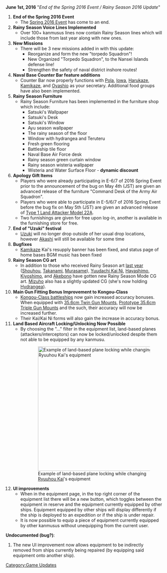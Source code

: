 {{UpdateBar
|PrevDate = May 13
|PrevYear = 2016
|NextDate = June 10
|NextYear = 2016
}}



'''June 1st, 2016'''  "''End of the Spring 2016 Event / Rainy Season 2016 Update''"

#'''End of the Spring 2016 Event'''
#*The [[Spring 2016 Event]] has come to an end.
#'''Rainy Season Voice Lines Implemented'''
#*Over 100+ kanmusus lines now contain Rainy Season lines which will include those from last year along with new ones.
#'''New Missions'''
#* There will be 3 new missions added in with this update:
#** Reorganize and form the new "torpedo Squadron"! 
#** New Organized "Torpedo Squadron", to the Nansei Islands defense line!
#** Strengthen the safety of naval district inshore routes!
#'''Naval Base Counter Bar feature additions'''
#*Counter Bar now properly functions with [[Pola]], [[Iowa]], [[Harukaze]], [[Kamikaze]], and [[Oyashio]] as your secretary. Additional food groups have also been implemented.
# '''Rainy Season Furniture'''
#* Rainy Season Furniture has been implemented in the furniture shop which include:
#**Satsuki's Wallpaper
#**Satsuki's Desk
#**Satsuki's Window
#**Ayu season wallpaper
#**The rainy season of the floor
#**Window with hydrangea and Teruteru
#** Fresh green flooring
#**Battleship tile floor
#** Naval Base Air Force desk
#**Rainy season green curtain window 
#**Rainy season wisteria wallpaper
#**Wisteria and Water Surface Floor - '''dynamic discount'''
#'''Apology Gift Items'''
#* Players who were already participating in E-6/7 of 2016 Spring Event prior to the announcement of the bug on May 4th (JST) are given an advanced release of the furniture "Command Desk of the Army Air Squadron".
#* Players who were able to participate in E-5/6/7 of 2016 Spring Event before the bug fix on May 5th (JST) are given an advanced release of [[Type 1 Land Attacker Model 22A]].
#* Two furnishings are given for free upon log-in, another is available in the furnishing store for free.
#'''End of "Uzuki" festival'''
#*[[Uzuki]] will no longer drop outside of her usual drop locations, however [[Akashi]] will still be available for some time
#'''Bugfixes'''
#*[[Kamikaze]] Kai's resupply banner has been fixed, and status page of home bases BGM music has been fixed
#'''Rainy Season CG art'''
#* In addition to those who received Rainy Season art [[Seasonal/Rainy Season 2015|last year]] ([[Shouhou]], [[Takanami]], [[Murasame]]), [[Yuudachi|Yuudachi Kai Ni]], [[Hayashimo]], [[Kiyoshimo]], and [[Akebono]] have gotten new Rainy Season Mode CG art. [[Mizuho]] also has a slightly updated CG (she's now holding [[:wikipedia:Hydrangea macrophylla|Hydrangea]]).
#'''Main Gun Fitting Bonus Improvement to Kongou-Class'''
#* [[:Category:Kongou Class|Kongou-Class battleships]] now gain increased accuracy bonuses. When equipped with [[35.6cm Twin Gun Mount]]s, [[Prototype 35.6cm Triple Gun Mount]]s and the such, their accuracy will now be increased further. 
#*Their Kai/Kai Ni forms will also gain the increase in accuracy bonus.
# '''Land Based Aircraft Locking/Unlocking Now Possible'''
#* By choosing the "..." filter in the equipment list, land-based planes (attackers/interceptors) can now be locked/unlocked despite them not able to be equipped by any kanmusu.
#:[[File:LBAS Plane Locking.PNG|400px|thumb|Example of land-based plane locking while changing [[Ryuuhou Kai]]'s equipment]]
#'''UI improvements'''
#*When in the equipment page, in the top right corner of the equipment list there will be a new button, which toggles between the equipment in reserve and the equipment currently equipped by other ships. Equipment equipped by other ships will display differently if the ship is deployed to an expedition or if the ship is under repair.
#*It is now possible to equip a piece of equipment currently equipped by other kanmusus without unequipping from the current user.


'''Undocumented (bug?)''':
# The new UI improvement now allows equipment to be indirectly removed from ships currently being repaired (by equipping said equipment onto another ship).

[[Category:Game Updates]]